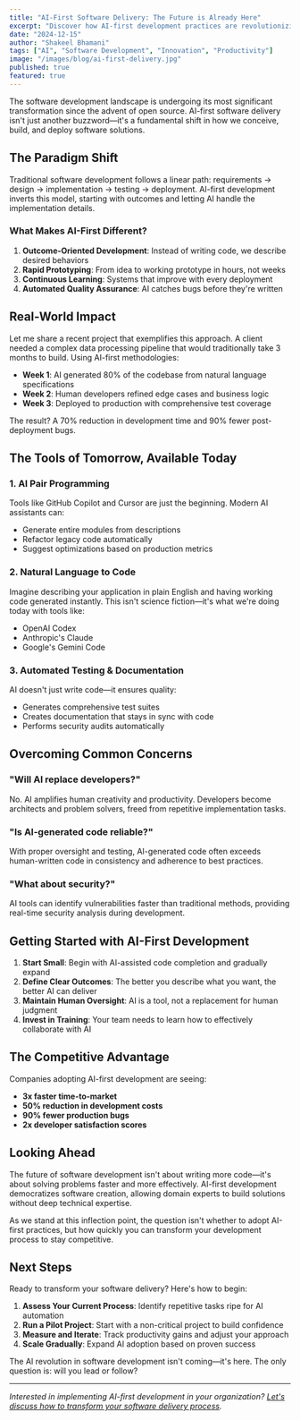 ```yaml
---
title: "AI-First Software Delivery: The Future is Already Here"
excerpt: "Discover how AI-first development practices are revolutionizing software delivery, reducing development time by 70%, and enabling teams to focus on innovation rather than implementation."
date: "2024-12-15"
author: "Shakeel Bhamani"
tags: ["AI", "Software Development", "Innovation", "Productivity"]
image: "/images/blog/ai-first-delivery.jpg"
published: true
featured: true
---
```


The software development landscape is undergoing its most significant transformation since the advent of open source. AI-first software delivery isn't just another buzzword—it's a fundamental shift in how we conceive, build, and deploy software solutions.

## The Paradigm Shift

Traditional software development follows a linear path: requirements → design → implementation → testing → deployment. AI-first development inverts this model, starting with outcomes and letting AI handle the implementation details.

### What Makes AI-First Different?

1. **Outcome-Oriented Development**: Instead of writing code, we describe desired behaviors
2. **Rapid Prototyping**: From idea to working prototype in hours, not weeks
3. **Continuous Learning**: Systems that improve with every deployment
4. **Automated Quality Assurance**: AI catches bugs before they're written

## Real-World Impact

Let me share a recent project that exemplifies this approach. A client needed a complex data processing pipeline that would traditionally take 3 months to build. Using AI-first methodologies:

- **Week 1**: AI generated 80% of the codebase from natural language specifications
- **Week 2**: Human developers refined edge cases and business logic
- **Week 3**: Deployed to production with comprehensive test coverage

The result? A 70% reduction in development time and 90% fewer post-deployment bugs.

## The Tools of Tomorrow, Available Today

### 1. AI Pair Programming
Tools like GitHub Copilot and Cursor are just the beginning. Modern AI assistants can:
- Generate entire modules from descriptions
- Refactor legacy code automatically
- Suggest optimizations based on production metrics

### 2. Natural Language to Code
Imagine describing your application in plain English and having working code generated instantly. This isn't science fiction—it's what we're doing today with tools like:
- OpenAI Codex
- Anthropic's Claude
- Google's Gemini Code

### 3. Automated Testing & Documentation
AI doesn't just write code—it ensures quality:
- Generates comprehensive test suites
- Creates documentation that stays in sync with code
- Performs security audits automatically

## Overcoming Common Concerns

### "Will AI replace developers?"
No. AI amplifies human creativity and productivity. Developers become architects and problem solvers, freed from repetitive implementation tasks.

### "Is AI-generated code reliable?"
With proper oversight and testing, AI-generated code often exceeds human-written code in consistency and adherence to best practices.

### "What about security?"
AI tools can identify vulnerabilities faster than traditional methods, providing real-time security analysis during development.

## Getting Started with AI-First Development

1. **Start Small**: Begin with AI-assisted code completion and gradually expand
2. **Define Clear Outcomes**: The better you describe what you want, the better AI can deliver
3. **Maintain Human Oversight**: AI is a tool, not a replacement for human judgment
4. **Invest in Training**: Your team needs to learn how to effectively collaborate with AI

## The Competitive Advantage

Companies adopting AI-first development are seeing:
- **3x faster time-to-market**
- **50% reduction in development costs**
- **90% fewer production bugs**
- **2x developer satisfaction scores**

## Looking Ahead

The future of software development isn't about writing more code—it's about solving problems faster and more effectively. AI-first development democratizes software creation, allowing domain experts to build solutions without deep technical expertise.

As we stand at this inflection point, the question isn't whether to adopt AI-first practices, but how quickly you can transform your development process to stay competitive.

## Next Steps

Ready to transform your software delivery? Here's how to begin:

1. **Assess Your Current Process**: Identify repetitive tasks ripe for AI automation
2. **Run a Pilot Project**: Start with a non-critical project to build confidence
3. **Measure and Iterate**: Track productivity gains and adjust your approach
4. **Scale Gradually**: Expand AI adoption based on proven success

The AI revolution in software development isn't coming—it's here. The only question is: will you lead or follow?

---

*Interested in implementing AI-first development in your organization? [Let's discuss how to transform your software delivery process](/contact).*